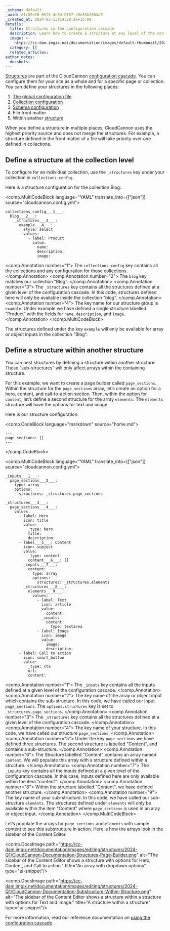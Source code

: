 ```yaml
---
_schema: default
_uuid: 01c59e18-05f5-4e8d-8f57-e0e53b2064a0
_created_at: 2024-02-13T14:20:26+13:00
details:
  title: Structures in the configuration cascade
  description: Learn how to create a structure at any level of the configuration cascade.
  image: >-
    https://cc-dam.imgix.net/documentation/images/default-thumbnail/2023-Q4/CloudCannon-Documentation-Thumbnail.png
  category: []
  related_articles:
author_notes:
  docshots:
---
```

[Structures](/documentation/articles/what-is-a-structure/) are part of the CloudCannon [configuration cascade](/documentation/articles/using-the-configuration-cascade/). You can configure them for your site as a whole and for a specific page or collection. You can define your structures in the following places:

1. [The global configuration file](/documentation/articles/create-a-global-configuration-file)
2. [Collection configuration](/documentation/articles/configure-your-collections/)
3. [Schema configuration](/documentation/articles/create-a-schema)
4. File front matter
5. Within another [structure](/documentation/articles/what-is-a-structure/)

When you define a structure in multiple places, CloudCannon uses the highest priority source and does not merge the structures. For example, a structure defined in the front matter of a file will take priority over one defined in collections.

## Define a structure at the collection level

To configure for an individual collection, use the `_structures` key under your collection in `collections_config`.

Here is a structure configuration for the collection Blog:

<comp.MultiCodeBlock language="YAML" translate_into={["json"]} source="cloudcannon.config.yml">
``````````
collections_config___1___:
  blog___2___:
    _structures___3___:
      example___4___:
        style: select
        values:
          - label: Product
            value:
              name:
              description:
              image:
``````````
<comp.Annotation number="1">
  The `collections_config` key contains all the collections and any configuration for those collections.
</comp.Annotation> <comp.Annotation number="2">
  The `blog` key matches our collection “Blog”.
</comp.Annotation> <comp.Annotation number="3">
  The `_structures` key contains all the structures defined at a given level of the configuration cascade. In this code, structures defined here will only be available inside the collection “blog”.
</comp.Annotation> <comp.Annotation number="4">
  The key name for our structure group is `example`. Under example we have defined a single structure labelled “Product” with the fields for `name`, `description`, and `image`.
</comp.Annotation>
</comp.MultiCodeBlock>

The structures defined under the key `example` will only be available for array or object inputs in the collection "Blog".

## Define a structure within another structure

You can nest structures by defining a structure within another structure. These “sub-structures” will only affect arrays within the containing structure.

For this example, we want to create a page builder called `page_sections`. Within the structure for the `page_sections` array, let’s create an option for a hero, content, and call-to-action section. Then, within the option for `content`, let’s define a second structure for the array `elements`. The `elements` structure will have the options for text and image.

Here is our structure configuration:

<comp.CodeBlock language="markdown" source="home.md">
```
---
page_sections: []
---
```
</comp.CodeBlock>

<comp.MultiCodeBlock language="YAML" translate_into={["json"]} source="cloudcannon.config.yml">
``````````
_inputs___1___:
  page_sections___2___:
    type: array
    options:
      structures: _structures.page_sections

_structures___3___:
  page_sections___4___:
    values:
      - label: Hero
        icon: title
        value:
          _type: hero
          title:
          description:
      - label___5___: Content
        icon: subject
        value:
          _type: content
          content___6___: []
        _inputs___7___:
          content:
            type: array
            options:
              structures: _structures.elements
        _structures___8___:
          elements___9___:
            values:
              - label: Text
                icon: article
                value:
                  content:
                _inputs:
                  content:
                    type: textarea
              - label: Image
                icon: image
                value:
                  image:
                  description:
      - label: Call to action
        icon: smart_button
        value:
          _type: cta
          url:
          content:
``````````
<comp.Annotation number="1">
  The `_inputs` key contains all the inputs defined at a given level of the configuration cascade.
</comp.Annotation> <comp.Annotation number="2">
  The key name of the array or object input which contains the sub-structure. In this code, we have called our input `page_sections`. The `options.structures` key is set to `_structures.page_sections`.
</comp.Annotation> <comp.Annotation number="3">
  The `_structures` key contains all the structures defined at a given level of the configuration cascade.
</comp.Annotation> <comp.Annotation number="4">
  The key name of your structure. In this code, we have called our structure `page_sections`.
</comp.Annotation> <comp.Annotation number="5">
  Under the key `page_sections` we have defined three structures. The second structure is labelled "Content", and contains a sub-structure.
</comp.Annotation> <comp.Annotation number="6">
  The Structure labelled "Content" contains an array named `content`. We will populate this array with a structure defined within a structure.
</comp.Annotation> <comp.Annotation number="7">
  The `_inputs` key contains all the inputs defined at a given level of the configuration cascade. In this case, inputs defined here are only available within the item "content".
</comp.Annotation> <comp.Annotation number="8">
  Within the structure labelled "Content", we have defined another structure.
</comp.Annotation> <comp.Annotation number="9">
  The key name of your sub-structure. In this code, we have called our sub-structure `elements`. The structures defined under `elements` will only be available within the item "Content" where `page_sections` is used in an aray or object input.
</comp.Annotation>
</comp.MultiCodeBlock>

Let’s populate the arrays for `page_sections` and `elements` with sample content to see this substructure in action. Here is how the arrays look in the sidebar of the Content Editor.

<comp.DocsImage path="https://cc-dam.imgix.net/documentation/images/editing/structures/2024-Q1/CloudCannon-Documentation-Structures-Page-Builder.png" alt="The sidebar of the Content Editor shows a structure with options for Hero, Content, and Call to action." title="An array with dropdown options" type="ui-snippet"/>

<comp.DocsImage path="https://cc-dam.imgix.net/documentation/images/editing/structures/2024-Q1/CloudCannon-Documentation-Substructure-Within-Structure.png" alt="The sidebar of the Content Editor shows a structure within a structure with options for Text and Image." title="A structure within a structure" type="ui-snippet"/>

For more information, read our reference documentation on [using the configuration cascade](/documentation/articles/using-the-configuration-cascade/).